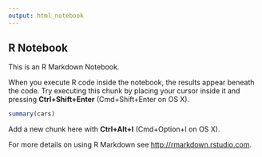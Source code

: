 ```yaml
---
output: html_notebook
---
```


## R Notebook

This is an R Markdown Notebook.

When you execute R code inside the notebook, the results appear beneath the code. Try executing this chunk by placing your cursor inside it and pressing **Ctrl+Shift+Enter** (Cmd+Shift+Enter on OS X).

```r
summary(cars)
```

Add a new chunk here with **Ctrl+Alt+I** (Cmd+Option+I on OS X).

For more details on using R Markdown see <http://rmarkdown.rstudio.com>.
